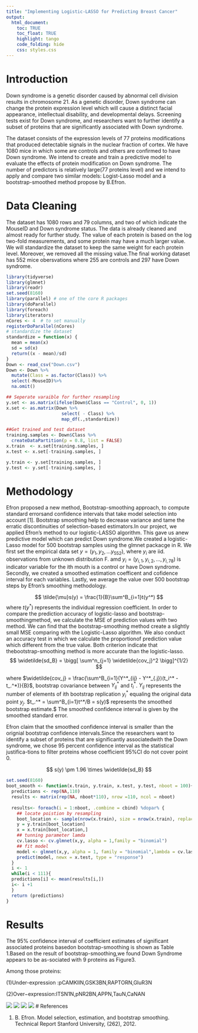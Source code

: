 ```yaml
---
title: "Implementing Logistic-LASSO for Predicting Breast Cancer"
output: 
  html_document:
    toc: TRUE
    toc_float: TRUE
    highlight: tango
    code_folding: hide
    css: styles.css
---
```


# Introduction

Down syndrome is a genetic disorder caused by abnormal cell division results in chromosome 21. As a genetic disorder, Down syndrome can change the protein expression level which will cause a distinct facial appearance, intellectual disability, and developmental delays. Screening tests exist for Down syndrome, and researchers want to further identify a subset of proteins that are significantly associated with Down syndrome. 

The dataset consists of the expression levels of 77 proteins modifications that produced detectable signals in the nuclear fraction of cortex. We have 1080 mice in which some are controls and others are confirmed to have Down syndrome. We intend to create and train a predictive model to evaluate the effects of protein modification on Down syndrome. The number of predictors is relatively large(77 proteins level) and we intend to apply and compare two similar models: Logist-Lasso model and a bootstrap-smoothed method propose by B.Efron.


# Data Cleaning

The dataset has 1080 rows and 79 columns, and two of which indicate the MouseID and Down syndrome status. The data is already cleaned and almost ready for further study. The value of each protein is based on the log two-fold measurements, and some protein may have a much larger value. We will standardize the dataset to keep the same weight for each protein level. Moreover, we removed all the missing value.The final working dataset has 552 mice obersvations where 255 are controls and 297 have Down syndrome.
```r
library(tidyverse)
library(glmnet)
library(readr)
set.seed(8160)
library(parallel) # one of the core R packages
library(doParallel)
library(foreach)
library(iterators)
nCores <- 4  # to set manually
registerDoParallel(nCores) 
# standardize the dataset 
standardize = function(x) {
  mean = mean(x)
  sd = sd(x)
  return((x - mean)/sd)
}
Down <- read_csv("Down.csv")
Down <- Down %>%
  mutate(Class = as.factor(Class)) %>%
  select(-MouseID)%>%
  na.omit()

## Seperate varaible for further resampling
y.set <- as.matrix(ifelse(Down$Class == "Control", 0, 1))
x.set <- as.matrix(Down %>% 
                     select( - Class) %>%
                     map_df(.,standardize))

##Get trained and test dataset
training.samples <- Down$Class %>% 
  createDataPartition(p = 0.8, list = FALSE)
x.train  <- x.set[training.samples, ]
x.test <- x.set[-training.samples, ]

y.train <- y.set[training.samples, ]
y.test <- y.set[-training.samples, ]
```


 
# Methodology
Efron proposed a new method, Bootstrap-smoothing approach, to compute standard errorsand confidence intervals that take model selection into account [1]. Bootstrap smoothing help to decrease variance and tame the erratic discontinuities of selection-based estimators.In our project, we applied Efron’s method to our logistic-LASSO algorithm. This gave us anew predictive model which can predict Down syndrome.We created a logistic-Lasso model for 500 bootstrap samples using the glmnet packacge in R.
We first set the empirical data set $y = (y_1,y_2,...y_552)$, where $y_i$ are iid. observations from unknown distribution F. amd $y_i = (y_{i,1},y_{i,2},...,y_{i,78})$ is indicator variable for the ith mouth is a control or have Down syndrome. Secondly, we created a smoothed estimation coefficent and cofidence interval for each variables. Lastly, we average the value over 500 bootstrap steps by Efron's smoothing methodology.

$$
\tilde{\mu}s(y) = \frac{1}{B}\sum^B_{i=1}t(y^*)
$$
where $t(y^*)$ represents the individual regression coefficient.
In order to compare the prediction accuracy of logistic-lasso and bootstrap-smoothingmethod, we calculate the MSE of prediction values with two method.  We can find that the bootstrap-smoothing method create a slightly small MSE comparing with the Logistic-Lasso algorithm. We also conduct an accuracy test in which we calculate the proportionof prediction value which different from the true value.  Both criterion indicate that thebootstrap-smoothing method is more accurate than the logistic-lasso.
$$
\widetilde{sd_B} = \bigg[ \sum^n_{j=1} \widetilde{cov_j}^2 \bigg]^{1/2}
$$

where $\widetilde{cov_j} = \frac{\sum^B_{i=1}(Y^*_{ij} - Y^*_{.j})(t_i^* - t_.^*)}{B}$, bootstrap covariance between $Y^*_{ij}$ and $t^*_{i}$. $Y_{ij}$ represents the number of elements of ith bootstrap replication $y^*_i$ equaling the original data point $y_j$. $t_.^* = \sum^B_{i=1}t^*/B = s(y)$ represents the smoothed bootstrap estimate.$ The smoothed confidence interval is given by the smoothed standard error.

Efron claim that the smoothed confidence interval is smaller than the orignial bootstrap confidence intervals.Since the researchers want to identify a subset of proteins that are significantly associatedwith the Down syndrome, we chose 95 percent confidence interval as the statistical justifica-tions to filter proteins whose coefficient 95%CI do not cover point 0.

$$
s(y) \pm 1.96 \times \widetilde{sd_B}
$$

```r
set.seed(8160)
boot_smooth <- function(x.train, y.train, x.test, y.test, nboot = 100){
  predictions <- rep(NA,110)
  results <- matrix(rep(NA, nboot*110), nrow =110, ncol = nboot)
  
  results<- foreach(i = 1:nboot, .combine = cbind) %dopar% {
    ## locate poistion by resampling
    boot_location <- sample(nrow(x.train), size = nrow(x.train), replace =T)
    y = y.train[boot_location]
    x = x.train[boot_location,]
    ## tunning parameter lamda
    cv.lasso <- cv.glmnet(x,y, alpha = 1,family = "binomial")
    ## fit model 
    model <- glmnet(x,y, alpha = 1, family = "binomial",lambda = cv.lasso$lambda.min)
    predict(model, newx = x.test, type = "response")
  }
  i <- 1
  while(i < 111){
  predictions[i] <- mean(results[i,])
  i<- i +1
  }
  return (predictions)
}

```
# Results
The 95% confidence interval of coefficient estimates of significant associated proteins basedon bootstrap-smoothing is shown as Table 1.Based on the result of bootstrap-smoothing,we found Down Syndrome appears to be as-sociated with 9 proteins as Figure3. 

Among those proteins:

(1)Under-expression :pCAMKIIN,GSK3BN,RAPTORN,GluR3N

(2)Over−expression:ITSN1N,pNR2BN,APPN,TauN,CaNAN

![](./pic/bootstrap_1.png)
![](./pic/bootstrap_2.png)
![](./pic/bootstrap_3.png)
![](./pic/bootstrap_4.png)
# References 

1. B. Efron. Model selection, estimation, and bootstrap smoothing. Technical Report Stanford University, (262), 2012.

